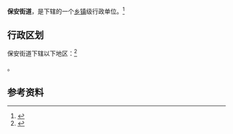 {{中国乡级行政区|21/07/02/005/000}}

'''保安街道'''，是{{PRC admin/fullname|21/07/02/005/000|3}}下辖的一个[[乡镇|乡镇]]级行政单位。<ref>{{PRC admin/ref sgc|{{PRC admin/parent|21/07/02/005/000}}}}</ref>

== 行政区划 ==

保安街道下辖以下地区：<ref>{{PRC admin/ref sgc|21/07/02/005/000}}</ref>

{{PRC admin/children|21/07/02/005/000}}。

== 参考资料 ==

{{reflist}}

{{行政区划小作品}}
{{PRC admin/navcat|21/07/02/005/000}}